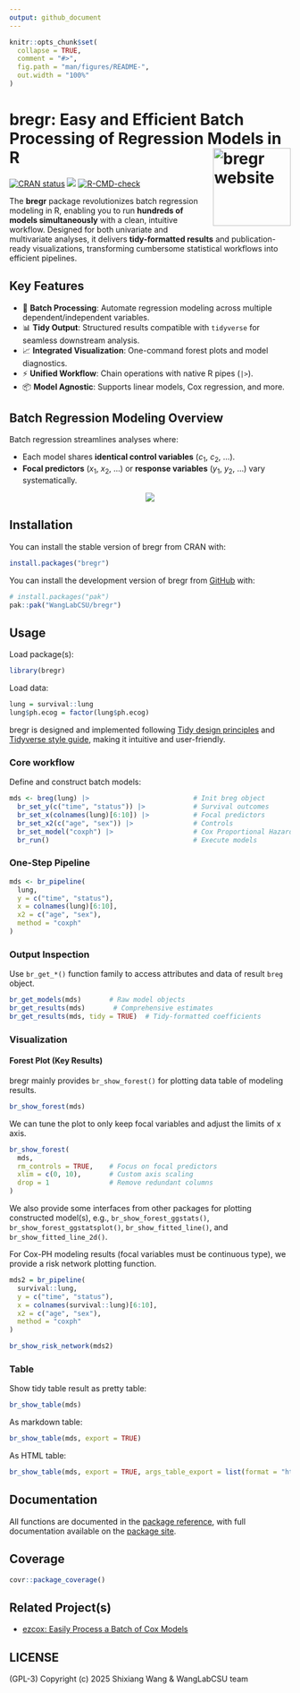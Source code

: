 ```yaml
---
output: github_document
---
```


<!-- README.md is generated from README.Rmd. Please edit that file -->

```r
knitr::opts_chunk$set(
  collapse = TRUE,
  comment = "#>",
  fig.path = "man/figures/README-",
  out.width = "100%"
)
```

# bregr: Easy and Efficient Batch Processing of Regression Models in R <a href="https://wanglabcsu.github.io/bregr/"><img src="man/figures/logo.png" align="right" height="139" alt="bregr website" /></a>

<!-- badges: start -->
[![CRAN status](https://www.r-pkg.org/badges/version/bregr)](https://CRAN.R-project.org/package=bregr)
[![](https://cranlogs.r-pkg.org/badges/grand-total/bregr?color=blue)](https://cran.r-project.org/package=bregr)
[![R-CMD-check](https://github.com/WangLabCSU/bregr/actions/workflows/R-CMD-check.yaml/badge.svg)](https://github.com/WangLabCSU/bregr/actions/workflows/R-CMD-check.yaml)
<!-- badges: end -->

The **bregr** package revolutionizes batch regression modeling in R, enabling you to run **hundreds of models simultaneously** with a clean, intuitive workflow. Designed for both univariate and multivariate analyses, it delivers **tidy-formatted results** and publication-ready visualizations, transforming cumbersome statistical workflows into efficient pipelines.

## Key Features

- 🚀 **Batch Processing**: Automate regression modeling across multiple dependent/independent variables.
- 📊 **Tidy Output**: Structured results compatible with `tidyverse` for seamless downstream analysis.
- 📈 **Integrated Visualization**: One-command forest plots and model diagnostics.
- ⚡️ **Unified Workflow**: Chain operations with native R pipes (`|>`).
- 📦 **Model Agnostic**: Supports linear models, Cox regression, and more.

## Batch Regression Modeling Overview

Batch regression streamlines analyses where:

- Each model shares **identical control variables** ($c_1$, $c_2$, ...).
- **Focal predictors** ($x_1$, $x_2$, ...) or **response variables** ($y_1$, $y_2$, ...) vary systematically.

<p align="center">
<img src="man/figures/breg_formula.svg">
</p>


## Installation

You can install the stable version of bregr from CRAN with:

```r
install.packages("bregr")
```

You can install the development version of bregr from [GitHub](https://github.com/) with:

``` r
# install.packages("pak")
pak::pak("WangLabCSU/bregr")
```

## Usage

Load package(s):

```r
library(bregr)
```

Load data:

```r
lung = survival::lung
lung$ph.ecog = factor(lung$ph.ecog)
```

bregr is designed and implemented following [Tidy design principles](https://design.tidyverse.org/) and [Tidyverse style guide](https://style.tidyverse.org/), making it intuitive and user-friendly.


### Core workflow

Define and construct batch models:

```r
mds <- breg(lung) |>                          # Init breg object
  br_set_y(c("time", "status")) |>            # Survival outcomes  
  br_set_x(colnames(lung)[6:10]) |>           # Focal predictors  
  br_set_x2(c("age", "sex")) |>               # Controls  
  br_set_model("coxph") |>                    # Cox Proportional Hazards  
  br_run()                                    # Execute models  
```

### One-Step Pipeline

```r
mds <- br_pipeline(  
  lung,  
  y = c("time", "status"),  
  x = colnames(lung)[6:10],  
  x2 = c("age", "sex"),  
  method = "coxph"  
)  
```

### Output Inspection

Use `br_get_*()` function family to access attributes and data of result `breg` object.

```r
br_get_models(mds)       # Raw model objects  
br_get_results(mds)       # Comprehensive estimates  
br_get_results(mds, tidy = TRUE)  # Tidy-formatted coefficients  
```

### Visualization

#### Forest Plot (Key Results)

bregr mainly provides `br_show_forest()` for plotting data table of modeling results.

```r
br_show_forest(mds)
```

We can tune the plot to only keep focal variables and adjust the limits of x axis.

```r
br_show_forest(  
  mds,  
  rm_controls = TRUE,    # Focus on focal predictors  
  xlim = c(0, 10),       # Custom axis scaling  
  drop = 1               # Remove redundant columns  
)  
```

We also provide some interfaces from other packages for plotting constructed model(s), e.g., `br_show_forest_ggstats()`, `br_show_forest_ggstatsplot()`, `br_show_fitted_line()`,
and `br_show_fitted_line_2d()`.

For Cox-PH modeling results (focal variables must be continuous type), we provide a risk network plotting function.

```r
mds2 = br_pipeline(
  survival::lung,
  y = c("time", "status"),
  x = colnames(survival::lung)[6:10],
  x2 = c("age", "sex"),
  method = "coxph"
)
```

```r
br_show_risk_network(mds2)
```


### Table

Show tidy table result as pretty table:

```r
br_show_table(mds)
```

As markdown table:

```r
br_show_table(mds, export = TRUE)
```

As HTML table:

```r
br_show_table(mds, export = TRUE, args_table_export = list(format = "html"))
```

## Documentation

All functions are documented in the [package reference](https://wanglabcsu.github.io/bregr/reference/), with full documentation available on the [package site](https://wanglabcsu.github.io/bregr/).

## Coverage

```r
covr::package_coverage()
```

## Related Project(s)

- [ezcox: Easily Process a Batch of Cox Models](https://github.com/ShixiangWang/ezcox/)

## LICENSE

(GPL-3) Copyright (c) 2025 Shixiang Wang & WangLabCSU team
